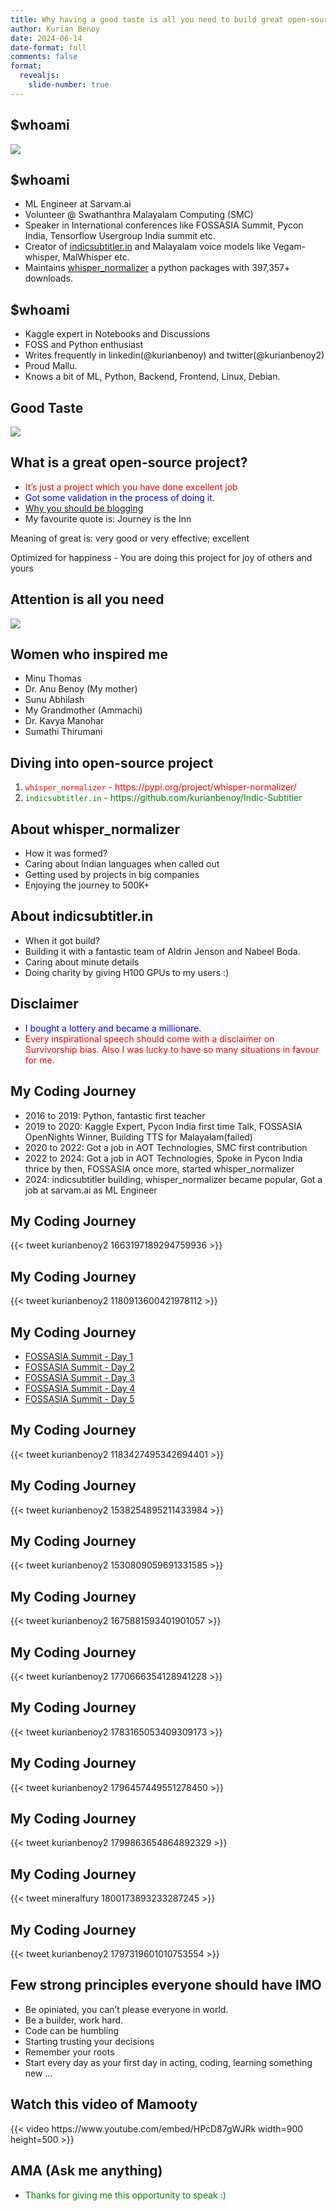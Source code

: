 ```yaml
---
title: Why having a good taste is all you need to build great open-source projects
author: Kurian Benoy
date: 2024-06-14
date-format: full
comments: false
format:
  revealjs:
    slide-number: true
---
```


## $whoami

![](https://kurianbenoy.com/posts/images/fossasia_summit_2019/my_lighting_talk.jpg)

## $whoami

- ML Engineer at Sarvam.ai
- Volunteer @ Swathanthra Malayalam Computing (SMC)
- Speaker in International conferences like FOSSASIA Summit, Pycon India, Tensorflow Usergroup India summit etc.
- Creator of [indicsubtitler.in](http://indicsubtitler.in/) and Malayalam voice models like Vegam-whisper, MalWhisper etc.
- Maintains [whisper_normalizer](https://pypi.org/project/whisper-normalizer/) a python packages with 397,357+ downloads.

## $whoami

- Kaggle expert in Notebooks and Discussions
- FOSS and Python enthusiast
- Writes frequently in linkedin(@kurianbenoy) and twitter(@kurianbenoy2)
- Proud Mallu.
- Knows a bit of ML, Python, Backend, Frontend, Linux, Debian.


## Good Taste

![](taste.png)

## What is a great open-source project?

- <span style="color:red">It's just a project which you have done excellent job</span>
- <span style="color:blue">Got some validation in the process of doing it. </span>
- [Why you should be blogging](https://medium.com/@racheltho/why-you-yes-you-should-blg-7d2544ac1045)
- My favourite quote is: Journey is the Inn

::: {.notes}
Meaning of great is: very good or very effective; excellent

Optimized for happiness - You are doing this project for joy of others and yours
:::

## Attention is all you need

![](attention_is_all_you_need.png)


## Women who inspired me

- Minu Thomas
- Dr. Anu Benoy (My mother)
- Sunu Abhilash
- My Grandmother (Ammachi)
- Dr. Kavya Manohar
- Sumathi Thirumani

## Diving into open-source project

1. <span style="color:red">`whisper_normalizer` - https://pypi.org/project/whisper-normalizer/ </span>
2. <span style="color:green">`indicsubtitler.in` - https://github.com/kurianbenoy/Indic-Subtitler </span>

## About whisper_normalizer

- How it was formed?
- Caring about Indian languages when called out
- Getting used by projects in big companies
- Enjoying the journey to 500K+ 

## About indicsubtitler.in

- When it got build?
- Building it with a fantastic team of Aldrin Jenson and Nabeel Boda.
- Caring about minute details
- Doing charity by giving H100 GPUs to my users :)

## Disclaimer

- <span style="color:blue">I bought a lottery and became a millionare.</span>
- <span style="color:red">Every inspirational speech should come with a disclaimer on Survivorship bias. Also I was lucky to have so many situations in favour for me.</span>

## My Coding Journey

- 2016 to 2019: Python, fantastic first teacher
- 2019 to 2020: Kaggle Expert, Pycon India first time Talk, FOSSASIA OpenNights Winner, Building TTS for Malayalam(failed)
- 2020 to 2022: Got a job in AOT Technologies, SMC first contribution
- 2022 to 2024: Got a job in AOT Technologies, Spoke in Pycon India thrice by then, FOSSASIA once more, started whisper_normalizer
- 2024: indicsubtitler building, whisper_normalizer became popular, Got a job at sarvam.ai as ML Engineer

## My Coding Journey

{{< tweet kurianbenoy2 1663197189294759936 >}}


## My Coding Journey

{{< tweet kurianbenoy2 1180913600421978112 >}}

## My Coding Journey

- [FOSSASIA Summit - Day 1](https://kurianbenoy.com/posts/2019/2019-03-13-FOSSASIA-Day1.html)
- [FOSSASIA Summit - Day 2](https://kurianbenoy.com/posts/2019/2019-03-14-FOSSASIA-Day2.html)
- [FOSSASIA Summit - Day 3](https://kurianbenoy.com/posts/2019/2019-03-15-FOSSASIA-Day3.html)
- [FOSSASIA Summit - Day 4](https://kurianbenoy.com/posts/2019/2019-03-16-FOSSASIA-Day4.html)
- [FOSSASIA Summit - Day 5](https://kurianbenoy.com/posts/2019/2019-03-17-FOSSASIA-Day5.html)

## My Coding Journey

{{< tweet kurianbenoy2 1183427495342694401 >}}


## My Coding Journey

{{< tweet kurianbenoy2 1538254895211433984 >}}

## My Coding Journey

{{< tweet kurianbenoy2 1530809059691331585 >}}

## My Coding Journey

{{< tweet kurianbenoy2 1675881593401901057 >}}

## My Coding Journey

{{< tweet kurianbenoy2 1770666354128941228 >}}

## My Coding Journey

{{< tweet kurianbenoy2 1783165053409309173 >}}

## My Coding Journey

{{< tweet kurianbenoy2 1796457449551278450 >}}

## My Coding Journey

{{< tweet kurianbenoy2 1799863654864892329 >}}

## My Coding Journey

{{< tweet mineralfury 1800173893233287245 >}}

## My Coding Journey

{{< tweet kurianbenoy2 1797319601010753554 >}}


## Few strong principles everyone should have IMO

- Be opiniated, you can't please everyone in world.
- Be a builder, work hard. 
- Code can be humbling
- Starting trusting your decisions
- Remember your roots
- Start every day as your first day in acting, coding, learning something new ...

## Watch this video of Mamooty

{{< video https://www.youtube.com/embed/HPcD87gWJRk width=900 height=500 >}}


## AMA (Ask me anything)

- <span style="color:green">Thanks for giving me this opportunity to speak :)</span>
